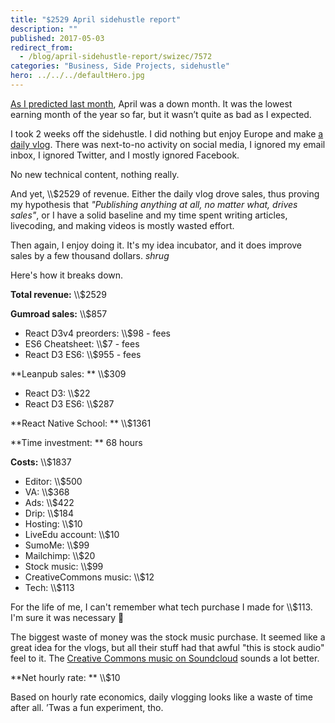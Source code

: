 ```yaml
---
title: "$2529 April sidehustle report"
description: ""
published: 2017-05-03
redirect_from:
  - /blog/april-sidehustle-report/swizec/7572
categories: "Business, Side Projects, sidehustle"
hero: ../../../defaultHero.jpg
---
```


[As I predicted last month](https://swizec.com/blog/march-2017-sidehustle-report/swizec/7540), April was a down month. It was the lowest earning month of the year so far, but it wasn’t quite as bad as I expected.

I took 2 weeks off the sidehustle. I did nothing but enjoy Europe and make [a daily vlog](https://www.youtube.com/watch?v=hL3pGjTlvio&list=PLF8WgaD4xmjUn5WldUkcy6YH1vLt7zbAx). There was next-to-no activity on social media, I ignored my email inbox, I ignored Twitter, and I mostly ignored Facebook.

No new technical content, nothing really.

And yet, \\\\\$2529 of revenue. Either the daily vlog drove sales, thus proving my hypothesis that _"Publishing anything at all, no matter what, drives sales"_, or I have a solid baseline and my time spent writing articles, livecoding, and making videos is mostly wasted effort.

Then again, I enjoy doing it. It's my idea incubator, and it does improve sales by a few thousand dollars. _shrug_

Here's how it breaks down.

**Total revenue:** \\\\\$2529

**Gumroad sales:** \\\\\$857

- React D3v4 preorders: \\\\\$98 - fees
- ES6 Cheatsheet: \\\\\$7 - fees
- React D3 ES6: \\\\\$955 - fees

\*\*Leanpub sales: \*\* \\\\\$309

- React D3: \\\\\$22
- React D3 ES6: \\\\\$287

\*\*React Native School: \*\* \\\\\$1361

\*\*Time investment: \*\* 68 hours

**Costs:** \\\\\$1837

- Editor: \\\\\$500
- VA: \\\\\$368
- Ads: \\\\\$422
- Drip: \\\\\$184
- Hosting: \\\\\$10
- LiveEdu account: \\\\\$10
- SumoMe: \\\\\$99
- Mailchimp: \\\\\$20
- Stock music: \\\\\$99
- CreativeCommons music: \\\\\$12
- Tech: \\\\\$113

For the life of me, I can't remember what tech purchase I made for \\\\\$113. I'm sure it was necessary 🤔

The biggest waste of money was the stock music purchase. It seemed like a great idea for the vlogs, but all their stuff had that awful "this is stock audio" feel to it. The [Creative Commons music on Soundcloud](https://soundcloud.com/creativecommonsmusicfree) sounds a lot better.

\*\*Net hourly rate: \*\* \\\\\$10

Based on hourly rate economics, daily vlogging looks like a waste of time after all. ’Twas a fun experiment, tho.
